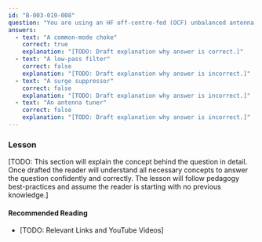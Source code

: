 ```yaml
---
id: "B-003-019-008"
question: "You are using an HF off-centre-fed (OCF) unbalanced antenna. When you transmit on SSB, distorted audio and noise are heard from an outboard amplified speaker. What device could you install in the transmission line to mitigate this problem?"
answers:
  - text: "A common-mode choke"
    correct: true
    explanation: "[TODO: Draft explanation why answer is correct.]"
  - text: "A low-pass filter"
    correct: false
    explanation: "[TODO: Draft explanation why answer is incorrect.]"
  - text: "A surge suppressor"
    correct: false
    explanation: "[TODO: Draft explanation why answer is incorrect.]"
  - text: "An antenna tuner"
    correct: false
    explanation: "[TODO: Draft explanation why answer is incorrect.]"
---
```


### Lesson

[TODO: This section will explain the concept behind the question in detail. Once drafted the reader will understand all necessary concepts to answer the question confidently and correctly. The lesson will follow pedagogy best-practices and assume the reader is starting with no previous knowledge.]

#### Recommended Reading

- [TODO: Relevant Links and YouTube Videos]
